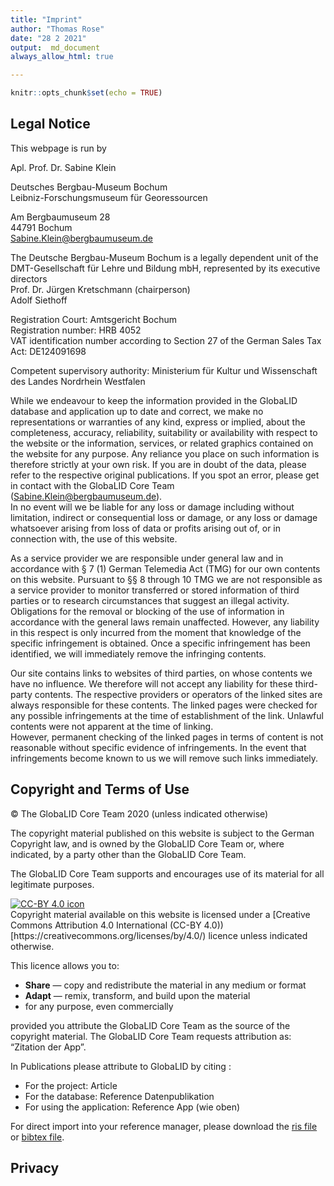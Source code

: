 ```yaml
---
title: "Imprint"
author: "Thomas Rose"
date: "28 2 2021"
output:  md_document
always_allow_html: true

---
```


```r
knitr::opts_chunk$set(echo = TRUE)

```

## Legal Notice 

This webpage is run by 

Apl. Prof. Dr. Sabine Klein

Deutsches Bergbau-Museum Bochum  
Leibniz-Forschungsmuseum für Georessourcen

Am Bergbaumuseum 28  
44791 Bochum  
[Sabine.Klein@bergbaumuseum.de](mailto: Sabine.Klein@bergbaumuseum.de)  

The Deutsche Bergbau-Museum Bochum is a legally dependent unit of the DMT-Gesellschaft für Lehre und Bildung mbH, represented by its executive directors  
Prof. Dr. Jürgen Kretschmann (chairperson)  
Adolf Siethoff   

Registration Court: Amtsgericht Bochum  
Registration number: HRB 4052  
VAT identification number according to Section 27 of the German Sales Tax Act: DE124091698

Competent supervisory authority: Ministerium für Kultur und Wissenschaft des Landes Nordrhein Westfalen  

While we endeavour to keep the information provided in the GlobaLID database and application up to date and correct, we make no representations or warranties of any kind, express or implied, about the completeness, accuracy, reliability, suitability or availability with respect to the website or the information, services, or related graphics contained on the website for any purpose. Any reliance you place on such information is therefore strictly at your own risk. If you are in doubt of the data, please refer to the respective original publications. If you spot an error, please get in contact with the GlobaLID Core Team ([Sabine.Klein@bergbaumuseum.de](mailto: Sabine.Klein@bergbaumuseum.de)).  
In no event will we be liable for any loss or damage including without limitation, indirect or consequential loss or damage, or any loss or damage whatsoever arising from loss of data or profits arising out of, or in connection with, the use of this website.  

As a service provider we are responsible under general law and in accordance with § 7 (1) German Telemedia Act (TMG) for our own contents on this website. Pursuant to §§ 8 through 10 TMG we are not responsible as a service provider to monitor transferred or stored information of third parties or to research circumstances that suggest an illegal activity.  
Obligations for the removal or blocking of the use of information in accordance with the general laws remain unaffected. However, any liability in this respect is only incurred from the moment that knowledge of the specific infringement is obtained. Once a specific infringement has been identified, we will immediately remove the infringing contents.

Our site contains links to websites of third parties, on whose contents we have no influence. We therefore will not accept any liability for these third-party contents. The respective providers or operators of the linked sites are always responsible for these contents. The linked pages were checked for any possible infringements at the time of establishment of the link. Unlawful contents were not apparent at the time of linking.  
However, permanent checking of the linked pages in terms of content is not reasonable without specific evidence of infringements. In the event that infringements become known to us we will remove such links immediately.

## Copyright and Terms of Use

© The GlobaLID Core Team 2020 (unless indicated otherwise)

The copyright material published on this website is subject to the German Copyright law, and is owned by the GlobaLID Core Team or, where indicated, by a party other than the GlobaLID Core Team.

The GlobaLID Core Team supports and encourages use of its material for all legitimate purposes.

[![CC-BY 4.0 icon](https://i.creativecommons.org/l/by/4.0/88x31.png)](http://creativecommons.org/licenses/by/4.0/)  
Copyright material available on this website is licensed under a [Creative Commons Attribution 4.0 International (CC-BY 4.0))[https://creativecommons.org/licenses/by/4.0/) licence unless indicated otherwise.

This licence allows you to:

* **Share** — copy and redistribute the material in any medium or format
* **Adapt** — remix, transform, and build upon the material
* for any purpose, even commercially

provided you attribute the GlobaLID Core Team as the source of the copyright material. The GlobaLID Core Team requests attribution as:  
"Zitation der App". 

In Publications please attribute to GlobaLID by citing : 

* For the project: Article
* For the database: Reference Datenpublikation 
* For using the application: Reference App (wie oben)

For direct import into your reference manager, please download the [ris file](Link) or [bibtex file](Link).

## Privacy 
